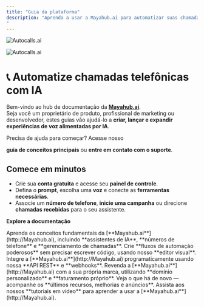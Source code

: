 ```yaml
---
title: "Guia da plataforma"
description: "Aprenda a usar a Mayahub.ai para automatizar suas chamadas telefônicas com **inteligência artificial**.
"
---
```


<img
  className="block dark:hidden"
  src="https://autocalls.ai/ogimage-en.jpg"
  alt="Autocalls.ai"
/>

<img
  className="hidden dark:block"
  src="https://autocalls.ai/ogimage-en.jpg"
  alt="Autocalls.ai"
/>

# 📞 Automatize chamadas telefônicas com IA

Bem-vindo ao hub de documentação da [**Mayahub.ai**](http://Mayahub.ai).\
Seja você um proprietário de produto, profissional de marketing ou desenvolvedor, estes guias vão ajudá-lo a **criar, lançar e expandir experiências de voz alimentadas por IA**.

<Note>
  Precisa de ajuda para começar? Acesse nosso

  **guia de conceitos principais** ou **entre em contato com o suporte**.
</Note>

## Comece em minutos

- Crie sua **conta gratuita** e acesse seu **painel de controle**.
- Defina o **prompt**, escolha uma **voz** e conecte as **ferramentas necessárias**.
- Associe um **número de telefone**, **inicie uma campanha** ou direcione **chamadas recebidas** para o seu assistente.

**Explore a documentação**

<CardGroup cols={3}>
  <Card title="Guia da Plataforma" icon="book" color="#06df4b" href="/platform-guide/overview">
    Aprenda os conceitos fundamentais da [**Mayahub.ai**](http://Mayahub.ai), incluindo **assistentes de IA**, **números de telefone** e **gerenciamento de chamadas**.
  </Card>
  <Card title="Automação sem Código" icon="wand-magic-sparkles" color="pink" href="/automation-platform/introduction">
    Crie **fluxos de automação poderosos** sem precisar escrever código, usando nosso **editor visual**.
  </Card>
  <Card title="Referências de API" icon="code" color="blue" href="/api-reference/introduction">
    Integre a [**Mayahub.ai**](http://Mayahub.ai) programaticamente usando nossa **API REST** e **webhooks**.
  </Card>
  <Card title="Programa White Label" icon="tag" color="red" href="/white-label/overview">
    Revenda a [**Mayahub.ai**](http://Mayahub.ai) com a sua própria marca, utilizando **domínio personalizado** e **faturamento próprio**.
  </Card>
  <Card title="Atualizações do Produto" icon="scroll" color="#ffbb00" href="/releases/">
    Veja o que há de novo — acompanhe os **últimos recursos, melhorias e anúncios**.
  </Card>
  <Card title="Tutoriais em Video" icon="video" color="red" href="/automation-platform/tutorials/">
    Assista aos nossos **tutoriais em vídeo** para aprender a usar a [**Mayahub.ai**](http://Mayahub.ai).
  </Card>
</CardGroup>